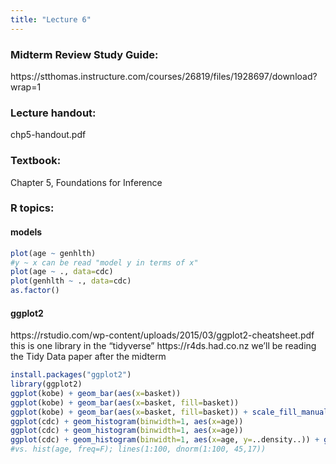 ---
title: "Lecture 6"
---

### Midterm Review Study Guide: 

https://stthomas.instructure.com/courses/26819/files/1928697/download?wrap=1


### Lecture handout: 
chp5-handout.pdf

### Textbook: 
Chapter 5, Foundations for Inference

### R topics:

#### models
```{r eval=FALSE}
plot(age ~ genhlth)
#y ~ x can be read "model y in terms of x"
plot(age ~ ., data=cdc)
plot(genhlth ~ ., data=cdc)
as.factor()
```

#### ggplot2
https://rstudio.com/wp-content/uploads/2015/03/ggplot2-cheatsheet.pdf 
this is one library in the "tidyverse" https://r4ds.had.co.nz
we'll be reading the Tidy Data paper after the midterm

```{r eval=FALSE}
install.packages("ggplot2")
library(ggplot2)
ggplot(kobe) + geom_bar(aes(x=basket))
ggplot(kobe) + geom_bar(aes(x=basket, fill=basket))
ggplot(kobe) + geom_bar(aes(x=basket, fill=basket)) + scale_fill_manual(values=c("#009900", "#990000"))
ggplot(cdc) + geom_histogram(binwidth=1, aes(x=age))
ggplot(cdc) + geom_histogram(binwidth=1, aes(x=age))
ggplot(cdc) + geom_histogram(binwidth=1, aes(x=age, y=..density..)) + geom_line(data=data.frame(x=1:100, y=dnorm(1:100, 45, 17)), aes(x=x, y=y))
#vs. hist(age, freq=F); lines(1:100, dnorm(1:100, 45,17))
```